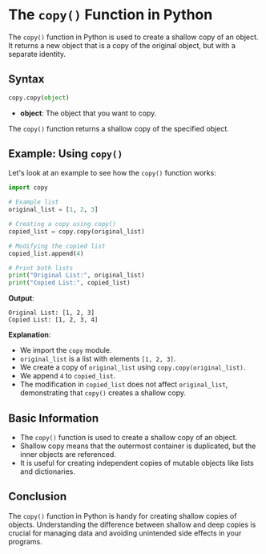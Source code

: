 # The `copy()` Function in Python

The `copy()` function in Python is used to create a shallow copy of an object. It returns a new object that is a copy of the original object, but with a separate identity.

## Syntax

```python copy showLineNumbers
copy.copy(object)
```

- **object**: The object that you want to copy.

The `copy()` function returns a shallow copy of the specified object.

## Example: Using `copy()`

Let's look at an example to see how the `copy()` function works:

```python copy showLineNumbers
import copy

# Example list
original_list = [1, 2, 3]

# Creating a copy using copy()
copied_list = copy.copy(original_list)

# Modifying the copied list
copied_list.append(4)

# Print both lists
print("Original List:", original_list)
print("Copied List:", copied_list)
```

**Output**:
```
Original List: [1, 2, 3]
Copied List: [1, 2, 3, 4]
```

**Explanation**: 
- We import the `copy` module.
- `original_list` is a list with elements `[1, 2, 3]`.
- We create a copy of `original_list` using `copy.copy(original_list)`.
- We append `4` to `copied_list`.
- The modification in `copied_list` does not affect `original_list`, demonstrating that `copy()` creates a shallow copy.

## Basic Information

- The `copy()` function is used to create a shallow copy of an object.
- Shallow copy means that the outermost container is duplicated, but the inner objects are referenced.
- It is useful for creating independent copies of mutable objects like lists and dictionaries.

## Conclusion

The `copy()` function in Python is handy for creating shallow copies of objects. Understanding the difference between shallow and deep copies is crucial for managing data and avoiding unintended side effects in your programs.

